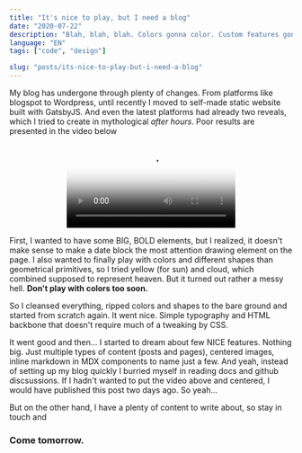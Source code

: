 ---
title: "It's nice to play, but I need a blog"
date: "2020-07-22"
description: "Blah, blah, blah. Colors gonna color. Custom features gonna make you scream."
language: "EN"
tags: ["code", "design"]

slug: "posts/its-nice-to-play-but-i-need-a-blog"
---

My blog has undergone through plenty of changes. From platforms like blogspot to Wordpress, until recently I moved to self-made static website built with GatsbyJS. And even the latest platforms had already two reveals, which I tried to create in mythological _after hours_. Poor results are presented in the video below

<p style="text-align: center">
    <video src="blog-design-history.mp4" autoplay loop poster="blog-design-history.jpg">
    Przepraszamy ale Twoja przeglądarka nie potrafi odtwarzać filmów za pomocą HTML5.
    </video>
</p>

First, I wanted to have some BIG, BOLD elements, but I realized, it doesn't make sense to make a date block the most attention drawing element on the page. I also wanted to finally play with colors and different shapes than geometrical primitives, so I tried yellow (for sun) and cloud, which combined supposed to represent heaven. But it turned out rather a messy hell. __Don't play with colors too soon.__

So I cleansed everything, ripped colors and shapes to the bare ground and started from scratch again. It went nice. Simple typography and HTML backbone that doesn't require much of a tweaking by CSS.

It went good and then... I started to dream about few NICE features. Nothing big. Just multiple types of content (posts and pages), centered images, inline markdown in MDX components to name just a few. And yeah, instead of setting up my blog quickly I burried myself in reading docs and github discsussions. If I hadn't wanted to put the video above and centered, I would have published this post two days ago. So yeah...

But on the other hand, I have a plenty of content to write about, so stay in touch and

### Come tomorrow.